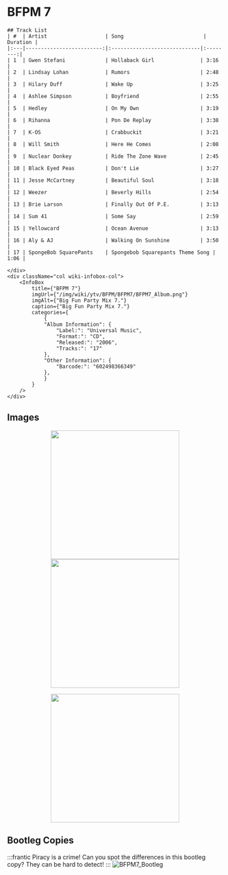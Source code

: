 
# BFPM 7

<div className="row wiki-parent">
    <div className="col wiki-content-col">

    ## Track List
    | #  | Artist                   | Song                          | Duration |
    |:---|-------------------------:|:-----------------------------|:--------:|
    | 1  | Gwen Stefani             | Hollaback Girl               | 3:16     |
    | 2  | Lindsay Lohan            | Rumors                       | 2:48     |
    | 3  | Hilary Duff              | Wake Up                      | 3:25     |
    | 4  | Ashlee Simpson           | Boyfriend                    | 2:55     |
    | 5  | Hedley                   | On My Own                    | 3:19     |
    | 6  | Rihanna                  | Pon De Replay                | 3:38     |
    | 7  | K-OS                     | Crabbuckit                   | 3:21     |
    | 8  | Will Smith               | Here He Comes                | 2:08     |
    | 9  | Nuclear Donkey           | Ride The Zone Wave           | 2:45     |
    | 10 | Black Eyed Peas          | Don't Lie                    | 3:27     |
    | 11 | Jesse McCartney          | Beautiful Soul               | 3:18     |
    | 12 | Weezer                   | Beverly Hills                | 2:54     |
    | 13 | Brie Larson              | Finally Out Of P.E.          | 3:13     |
    | 14 | Sum 41                   | Some Say                     | 2:59     |
    | 15 | Yellowcard               | Ocean Avenue                 | 3:13     |
    | 16 | Aly & AJ                 | Walking On Sunshine          | 3:50     |
    | 17 | SpongeBob SquarePants    | Spongebob Squarepants Theme Song | 1:06 |

    </div>
    <div className="col wiki-infobox-col">
        <InfoBox 
            title={"BFPM 7"}
            imgUrl={"/img/wiki/ytv/BFPM/BFPM7/BFPM7_Album.png"}
            imgAlt={"Big Fun Party Mix 7."}
            caption={"Big Fun Party Mix 7."}
            categories={
                {
                "Album Information": {
                    "Label:": "Universal Music",
                    "Format:": "CD",
                    "Released:": "2006",
                    "Tracks:": "17"
                },
                "Other Information": {
                    "Barcode:": "602498366349"
                },
                }
            }
        />
    </div>
</div>

## Images
<p align="center">
  <a href="/img/wiki/ytv/BFPM/BFPM7/BFPM7_Front.png" target="_blank">
    <img src="/img/wiki/ytv/BFPM/BFPM7/BFPM7_Front.png" height="300px"></img>
  </a>
  <a href="/img/wiki/ytv/BFPM/BFPM7/BFPM7_Back.png" target="_blank">
    <img src="/img/wiki/ytv/BFPM/BFPM7/BFPM7_Back.png" height="300px"></img>
  </a>
</p>
<p align="center">
  <a href="/img/wiki/ytv/BFPM/BFPM7/BFPM7_Open.png" target="_blank">
    <img src="/img/wiki/ytv/BFPM/BFPM7/BFPM7_Open.png" height="300px"></img>
  </a>
</p>




## Bootleg Copies
:::frantic
Piracy is a crime! Can you spot the differences in this bootleg copy? They can be hard to detect!
:::
![BFPM7_Bootleg](/img/wiki/ytv/BFPM/BFPM7/BFPM7_bootleg.png)